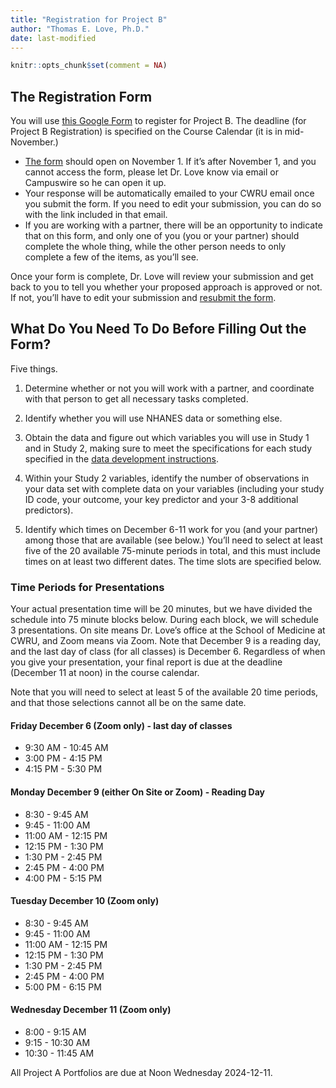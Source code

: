 ```yaml
---
title: "Registration for Project B"
author: "Thomas E. Love, Ph.D."
date: last-modified
---
```


```r
knitr::opts_chunk$set(comment = NA)
```

## The Registration Form

You will use [this Google Form](https://bit.ly/431-projB-registration-2024) to register for Project B. The deadline (for Project B Registration) is specified on the Course Calendar (it is in mid-November.)

- [The form](https://bit.ly/431-projB-registration-2024) should open on November 1. If it's after November 1, and you cannot access the form, please let Dr. Love know via email or Campuswire so he can open it up.
- Your response will be automatically emailed to your CWRU email once you submit the form. If you need to edit your submission, you can do so with the link included in that email.
- If you are working with a partner, there will be an opportunity to indicate that on this form, and only one of you (you or your partner) should complete the whole thing, while the other person needs to only complete a few of the items, as you'll see.

Once your form is complete, Dr. Love will review your submission and get back to you to tell you whether your proposed approach is approved or not. If not, you'll have to edit your submission and [resubmit the form](https://bit.ly/431-projB-registration-2024).

## What Do You Need To Do Before Filling Out the Form?

Five things.

1. Determine whether or not you will work with a partner, and coordinate with that person to get all necessary tasks completed.

2. Identify whether you will use NHANES data or something else.

3. Obtain the data and figure out which variables you will use in Study 1 and in Study 2, making sure to meet the specifications for each study specified in the [data development instructions](data1.qmd).

4. Within your Study 2 variables, identify the number of observations in your data set with complete data on your variables (including your study ID code, your outcome, your key predictor and your 3-8 additional predictors).

5. Identify which times on December 6-11 work for you (and your partner) among those that are available (see below.) You'll need to select at least five of the 20 available 75-minute periods in total, and this must include times on at least two different dates. The time slots are specified below.

### Time Periods for Presentations

Your actual presentation time will be 20 minutes, but we have divided the schedule into 75 minute blocks below. During each block, we will schedule 3 presentations. On site means Dr. Love's office at the School of Medicine at CWRU, and Zoom means via Zoom. Note that December 9 is a reading day, and the last day of class (for all classes) is December 6. Regardless of when you give your presentation, your final report is due at the deadline (December 11 at noon) in the course calendar.

Note that you will need to select at least 5 of the available 20 time periods, and that those selections cannot all be on the same date.

#### Friday December 6 (Zoom only) - last day of classes

- 9:30 AM - 10:45 AM
- 3:00 PM - 4:15 PM
- 4:15 PM - 5:30 PM

#### Monday December 9 (either On Site or Zoom) - Reading Day

- 8:30 - 9:45 AM
- 9:45 - 11:00 AM
- 11:00 AM - 12:15 PM
- 12:15 PM - 1:30 PM
- 1:30 PM - 2:45 PM
- 2:45 PM - 4:00 PM
- 4:00 PM - 5:15 PM

#### Tuesday December 10 (Zoom only)

- 8:30 - 9:45 AM
- 9:45 - 11:00 AM
- 11:00 AM - 12:15 PM
- 12:15 PM - 1:30 PM
- 1:30 PM - 2:45 PM
- 2:45 PM - 4:00 PM
- 5:00 PM - 6:15 PM

#### Wednesday December 11 (Zoom only)

- 8:00 - 9:15 AM
- 9:15 - 10:30 AM
- 10:30 - 11:45 AM

All Project A Portfolios are due at Noon Wednesday 2024-12-11.